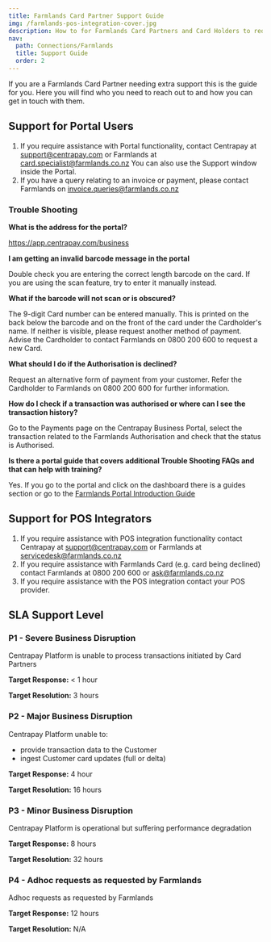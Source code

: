 ```yaml
---
title: Farmlands Card Partner Support Guide
img: /farmlands-pos-integration-cover.jpg
description: How to for Farmlands Card Partners and Card Holders to request support from the relevant company and teams to get the help they need.
nav:
  path: Connections/Farmlands
  title: Support Guide
  order: 2
---
```


If you are a Farmlands Card Partner needing extra support this is the guide for you. Here you will find who you need to reach out to and how you can get in touch with them.

## Support for Portal Users

1. If you require assistance with Portal functionality, contact Centrapay at support@centrapay.com or Farmlands at card.specialist@farmlands.co.nz
You can also use the Support window inside the Portal.
2. If you have a query relating to an invoice or payment, please contact Farmlands on invoice.queries@farmlands.co.nz

### Trouble Shooting

**What is the address for the portal?**

https://app.centrapay.com/business

**I am getting an invalid barcode message in the portal**

Double check you are entering the correct length barcode on the card. If you are using the scan feature, try to enter it manually instead.

**What if the barcode will not scan or is obscured?**

The 9-digit Card number can be entered manually. This is printed on the back below the barcode and on the front of the card under the Cardholder's name. If neither is visible, please request another method of payment. Advise the Cardholder to contact Farmlands on 0800 200 600 to request a new Card.

**What should I do if the Authorisation is declined?**

Request an alternative form of payment from your customer. Refer the Cardholder to Farmlands on 0800 200 600 for further information.

**How do I check if a transaction was authorised or where can I see the transaction history?**

Go to the Payments page on the Centrapay Business Portal, select the transaction related to the Farmlands Authorisation and check that the status is Authorised.

**Is there a portal guide that covers additional Trouble Shooting FAQs and that can help with training?**

Yes. If you go to the portal and click on the dashboard there is a guides section or go to the [Farmlands Portal Introduction Guide](https://docs.centrapay.com/guides/farmlands-portal-introduction)

## Support for POS Integrators

1. If you require assistance with POS integration functionality contact Centrapay at support@centrapay.com or Farmlands at servicedesk@farmlands.co.nz
2. If you require assistance with Farmlands Card (e.g. card being declined) contact Farmlands at 0800 200 600 or ask@farmlands.co.nz
3. If you require assistance with the POS integration contact your POS provider.

## SLA Support Level

### P1 - Severe Business Disruption

Centrapay Platform is unable to process transactions initiated by Card Partners

**Target Response:** < 1 hour

**Target Resolution:** 3 hours

### P2 - Major Business Disruption

Centrapay Platform unable to:

- provide transaction data to the Customer
- ingest Customer card updates (full or delta)

**Target Response:** 4 hour

**Target Resolution:** 16 hours

### P3 - Minor Business Disruption

Centrapay Platform is operational but suffering performance degradation

**Target Response:** 8 hours

**Target Resolution:** 32 hours

### P4 - Adhoc requests as requested by Farmlands

Adhoc requests as requested by Farmlands

**Target Response:** 12 hours

**Target Resolution:** N/A
